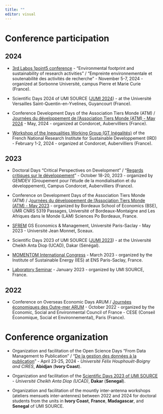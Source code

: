 ```yaml
---
title: ""
editor: visual
---
```


# Conference participation

## 2024

-   [3rd Labos 1point5 conference](https://labos1point5.org/les-colloques) - "Environmental footprint and sustainability of research activities" / "Empreinte environnementale et soutenabilité des activités de recherche" - November 5-7, 2024 - organized at Sorbonne Université, campus Pierre et Marie Curie (France).

-   Scientific Days 2024 of UMI SOURCE ([JUMI 2024](https://www.umi-source.uvsq.fr/les-journees-scientifique-umi-source-2024)) - at the Université Versailles Saint-Quentin-en-Yvelines, Guyancourt (France).

-   Conference Development Days of the Association Tiers Monde (ATM) / [Journées du développement de l'Association Tiers Monde (ATM) - May 2024](https://www.gemdev.org/33354) - May, 2024 - organized at Condorcet, Aubervilliers (France).

-   [Workshop of the Inequalities Working Group (GT Inégalités)](https://www.gemdev.org/32975) of the French National Research Institute for Sustainable Developpement (IRD) - February 1-2, 2024 - organized at Condorcet, Aubervilliers (France).

## 2023

-   Doctoral Days "Critical Perspectives on Development" / "[Regards critiques sur le développement](#0)" - October 18-20, 2023 - organized by GEMDEV (Groupement pour l'étude de la mondialisation et du développement), Campus Condorcet, Aubervilliers (France).

-   Conference on Development Days of the Association Tiers Monde (ATM) / J[ournées du développement de l'Association Tiers Monde (ATM) - May 2023](https://www.bse.u-bordeaux.fr/xxxviiies-journees-du-developpement-de-lassociation-tiers-monde/) - organized by Bordeaux School of Economics (BSE), UMR CNRS 5319 Passages, Université of Bordeaux-Montaigne and Les Afriques dans le Monde (LAM) Sciences Po Bordeaux, France.

-   [SFREM](https://www.umi-source.uvsq.fr/semaine-formation-recherche-de-la-gs-economics-management) GS Economics & Management, Université Paris-Saclay - May 2023 - Université Jean Monnet, Sceaux.

-   Scientific Days 2023 of UMI SOURCE ([JUMI 2023](#0)) - at the Université Cheikh Anta Diop (UCAD), Dakar (Sénégal).

-   [MOMENTOM International Congress](https://momentom2023.sciencesconf.org/) - March 2023 - organized by the Institute of Sustainable Energy (IES) at ENS Paris-Saclay, France.

-   [Laboratory Seminar](https://www.umi-source.uvsq.fr/seminaire-umi-source-du-26-janvier-2022-intervention-de-alexandre-mathieu-doctorant-umi-source) - January 2023 - organized by UMI SOURCE, France.

## 2022

-   Conference on Overseas Economic Days ARUM / [Journées économiques des Outre-mer ARUM](https://www.umi-source.uvsq.fr/lumi-source-represente-au-colloque-arum-2022) - October 2022 - organized by the Economic, Social and Environmental Council of France - CESE (Conseil Économique, Social et Environnemental), Paris (France).

# Conference organization

-   Organization and facilitation of the Open Science Days "From Data Management to Publication" / "[De la gestion des données à la publication](https://www.umi-source.uvsq.fr/journees-sciences-ouverte-2024)" - April 23-25, 2024 - *Université Félix Houphouët-Boigny and CIRES*, **Abidjan** (**Ivory Coast**).

-   Organization and facilitation of the [Scientific Days 2023 of UMI SOURCE](https://www.umi-source.uvsq.fr/les-journees-scientifiques-de-lumi-source-2023) - *Université Cheikh Anta Diop (UCAD)*, **Dakar** (**Senegal**).

-   Organization and facilitation of the mountly inter-antenna workshops (ateliers mensuels inter-antennes) between 2022 and 2024 for doctoral students from the units in **Ivory Coast**, **France**, **Madagascar**, and **Senegal** of UMI SOURCE.
